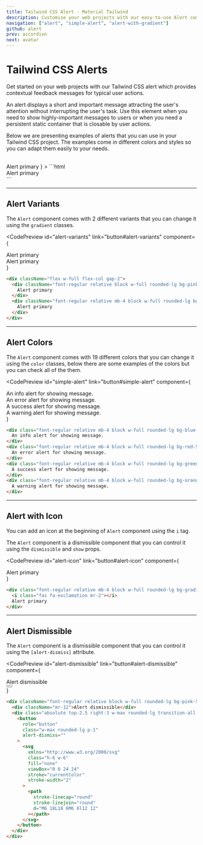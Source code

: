 ```yaml
---
title: Tailwind CSS Alert - Material Tailwind
description: Customise your web projects with our easy-to-use Alert component for Tailwind CSS using Material Design guidelines.
navigation: ["alert", "simple-alert", "alert-with-gradient"]
github: alert
prev: accordion
next: avatar
---
```


# Tailwind CSS Alerts

Get started on your web projects with our Tailwind CSS alert which provides contextual feedback messages for typical user actions.

An alert displays a short and important message attracting the user's attention without interrupting the user's task. Use this element when you need to show highly-important messages to users or when you need a persistent static container that is closable by user actions.

Below we are presenting examples of alerts that you can use in your Tailwind CSS project. The examples come in different colors and styles so you can adapt them easily to your needs.

<br />
<CodePreview
  id="alert"
  link="button#alert"
  component={
    <div class="font-regular relative block w-full rounded-lg bg-pink-500 p-4 text-base leading-5 text-white opacity-100">
      Alert primary
    </div>
  }
>
  ```html
  <div class="font-regular relative block w-full rounded-lg bg-pink-500 p-4 text-base leading-5 text-white opacity-100">
    Alert primary
  </div>
  ```
</CodePreview>

---

## Alert Variants

The <Code>Alert</Code> component comes with 2 different variants that you can change it using the <Code>gradient</Code> classes.

<CodePreview
  id="alert-variants"
  link="button#alert-variants"
  component={
    <div className="flex w-full flex-col gap-2">
      <div className="font-regular relative block w-full rounded-lg bg-pink-500 p-4 text-base leading-5 text-white opacity-100">Alert primary</div>
      <div className="font-regular relative mb-4 block w-full rounded-lg bg-gradient-to-tr from-pink-600 to-pink-400 p-4 text-base leading-5 text-white opacity-100">Alert primary</div>
    </div>
  }
>
  ```html
  <div className="flex w-full flex-col gap-2">
    <div className="font-regular relative block w-full rounded-lg bg-pink-500 p-4 text-base leading-5 text-white opacity-100">
      Alert primary
    </div>
    <div className="font-regular relative mb-4 block w-full rounded-lg bg-gradient-to-tr from-pink-600 to-pink-400 p-4 text-base leading-5 text-white opacity-100">
      Alert primary
    </div>
  </div>
  ```
</CodePreview>

---

## Alert Colors

The <Code>Alert</Code> component comes with 19 different colors that you can change it using the <Code>color</Code> classes, below there are some examples of the colors but you can check all of the them.

<CodePreview
  id="simple-alert"
  link="button#simple-alert"
  component={
    <div className="block w-full">
      <div className="font-regular relative mb-4 block w-full rounded-lg bg-blue-500 p-4 text-base leading-5 text-white opacity-100">An info alert for showing message.</div>
      <div className="font-regular relative mb-4 block w-full rounded-lg bg-red-500 p-4 text-base leading-5 text-white opacity-100">An error alert for showing message.</div>
      <div className="font-regular relative mb-4 block w-full rounded-lg bg-green-500 p-4 text-base leading-5 text-white opacity-100">A success alert for showing message.</div>
      <div className="font-regular relative mb-4 block w-full rounded-lg bg-orange-500 p-4 text-base leading-5 text-white opacity-100">A warning alert for showing message.</div>
    </div>
  }
>
  ```html
  <div class="font-regular relative mb-4 block w-full rounded-lg bg-blue-500 p-4 text-base leading-5 text-white opacity-100">
    An info alert for showing message.
  </div>
  <div class="font-regular relative mb-4 block w-full rounded-lg bg-red-500 p-4 text-base leading-5 text-white opacity-100">
    An error alert for showing message.
  </div>
  <div class="font-regular relative mb-4 block w-full rounded-lg bg-green-500 p-4 text-base leading-5 text-white opacity-100">
    A success alert for showing message.
  </div>
  <div class="font-regular relative mb-4 block w-full rounded-lg bg-orange-500 p-4 text-base leading-5 text-white opacity-100">
    A warning alert for showing message.
  </div>
  ```
</CodePreview>

---

## Alert with Icon

You can add an icon at the beginning of <Code>Alert</Code> component using the <Code>i</Code> tag.

The <Code>Alert</Code> component is a dismissible component that you can control it using the <Code>dismissible</Code> and <Code>show</Code> props.

<CodePreview
  id="alert-icon"
  link="button#alert-icon"
  component={
    <div class="font-regular relative mb-4 block w-full rounded-lg bg-gradient-to-tr from-pink-600 to-pink-400 p-4 text-base leading-5 text-white opacity-100">
      <i class="fas fa-exclamation mr-2"></i>
      Alert primary
    </div>
  }
>
  ```html
  <div class="font-regular relative mb-4 block w-full rounded-lg bg-gradient-to-tr from-pink-600 to-pink-400 p-4 text-base leading-5 text-white opacity-100">
    <i class="fas fa-exclamation mr-2"></i>
    Alert primary
  </div>
  ```
</CodePreview>


---

## Alert Dismissible

The <Code>Alert</Code> component is a dismissible component that you can control it using the <Code>[alert-dismiss]</Code> attribute.

<CodePreview
  id="alert-dismissible"
  link="button#alert-dismissible"
  component={
    <div className="font-regular relative block w-full rounded-lg bg-pink-500 p-4 text-base leading-5 text-white opacity-100" alert-dismiss>
      <div className="mr-12">Alert dismissible</div>
      <div class="absolute top-2.5 right-3 w-max rounded-lg transition-all hover:bg-white hover:bg-opacity-20">
        <button
          role="button"
          class="w-max rounded-lg p-1"
          alert-dismiss=""
        >
          <svg
            xmlns="http://www.w3.org/2000/svg"
            class="h-6 w-6"
            fill="none"
            viewBox="0 0 24 24"
            stroke="currentColor"
            stroke-width="2"
          >
            <path
              stroke-linecap="round"
              stroke-linejoin="round"
              d="M6 18L18 6M6 6l12 12"
            ></path>
          </svg>
        </button>
      </div>
    </div>
  }
>
  ```html
  <div className="font-regular relative block w-full rounded-lg bg-pink-500 p-4 text-base leading-5 text-white opacity-100" alert-dismiss>
    <div className="mr-12">Alert dismissible</div>
    <div class="absolute top-2.5 right-3 w-max rounded-lg transition-all hover:bg-white hover:bg-opacity-20">
      <button
        role="button"
        class="w-max rounded-lg p-1"
        alert-dismiss=""
      >
        <svg
          xmlns="http://www.w3.org/2000/svg"
          class="h-6 w-6"
          fill="none"
          viewBox="0 0 24 24"
          stroke="currentColor"
          stroke-width="2"
        >
          <path
            stroke-linecap="round"
            stroke-linejoin="round"
            d="M6 18L18 6M6 6l12 12"
          ></path>
        </svg>
      </button>
    </div>
  </div>
  ```
</CodePreview>

